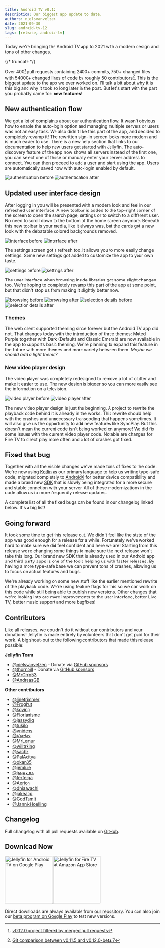 ```yaml
---
title: Android TV v0.12
description: Our biggest app update to date.
authors: nielsvanvelzen
date: 2021-09-30
slug: android-tv-12
tags: [release, android-tv]
---
```



Today we're bringing the Android TV app to 2021 with a modern design and tons of other changes.

{/* truncate */}

Over 400[^1] pull requests containing 2400+ commits, 750+ changed files with 54000+ changed lines of code by roughly 50 contributors[^2]. This is the biggest update to the app we ever worked on. I'll talk a bit about why it is this big and why it took so long later in the post. But let's start with the part you probably came for: **new features!**

[^1]: [v0.12.0 project filtered by merged pull requests](https://github.com/jellyfin/jellyfin-androidtv/projects/2?card_filter_query=is%3Apr+is%3Amerged)

[^2]: [Git comparison between v0.11.5 and v0.12.0-beta.7](https://github.com/jellyfin/jellyfin-androidtv/compare/v0.11.5...v0.12.0-beta.7)

## New authentication flow

We got a lot of complaints about our authentication flow. It wasn't obvious how to enable the auto-login option and managing multiple servers or users was not an easy task. We also didn't like this part of the app, and decided to completely revamp it! The rewritten sign-in screen looks more modern and is much easier to use. There is a new help section that links to our documentation to help new users get started with Jellyfin. The auto-discovery feature of the app now shows all servers instead of the first one, you can select one of those or manually enter your server address to connect. You can then proceed to add a user and start using the app. Users are automatically saved now with auto-login enabled by default.

<ImgComparisonSlider className='margin-bottom--md'>
  <img slot='before' src={require('./11-user-select.png').default} alt='authentication before' />
  <img slot='after' src={require('./12-user-select.png').default} alt='authentication after' />
</ImgComparisonSlider>

## Updated user interface design

After logging in you will be presented with a modern look and feel in our refreshed user interface. A new toolbar is added to the top-right corner of the screen to open the search page, settings or to switch to a different user. No need to scroll down to the bottom of the home screen anymore.
Beneath this new toolbar is your media, like it always was, but the cards got a new look with the debatable colored backgrounds removed.

<ImgComparisonSlider className='margin-bottom--md'>
  <img slot='before' src={require('./11-home.png').default} alt='interface before' />
  <img slot='after' src={require('./12-home.png').default} alt='interface after' />
</ImgComparisonSlider>

The settings screen got a refresh too. It allows you to more easily change settings. Some new settings got added to customize the app to your own taste.

<ImgComparisonSlider className='margin-bottom--md'>
  <img slot='before' src={require('./11-settings.png').default} alt='settings before' />
  <img slot='after' src={require('./12-settings.png').default} alt='settings after' />
</ImgComparisonSlider>

The user interface when browsing inside libraries got some slight changes too. We're hoping to completely revamp this part of the app at some point, but that didn't stop us from making it slightly better now.

<ImgComparisonSlider className='margin-bottom--md'>
  <img slot='before' src={require('./11-browse.png').default} alt='browsing before' />
  <img slot='after' src={require('./12-browse.png').default} alt='browsing after' />
</ImgComparisonSlider>

<ImgComparisonSlider className='margin-bottom--md'>
  <img slot='before' src={require('./11-details.png').default} alt='selection details before' />
  <img slot='after' src={require('./12-details.png').default} alt='selection details after' />
</ImgComparisonSlider>

### Themes

The web client supported theming since forever but the Android TV app did not. That changes today with the introduction of three themes: Muted Purple together with Dark (Default) and Classic Emerald are now available in the app to supports basic theming. We're planning to expand this feature in the future with more themes and more variety between them. _Maybe we should add a light theme?_

### New video player design

The video player was completely redesigned to remove a lot of clutter and make it easier to use. The new design is bigger so you can more easily see the information on a television.

<ImgComparisonSlider className='margin-bottom--md'>
  <img slot='before' src={require('./11-player.png').default} alt='video player before' />
  <img slot='after' src={require('./12-player.png').default} alt='video player after' />
</ImgComparisonSlider>

The new video player design is just the beginning. A project to rewrite the playback code behind it is already in the works. This rewrite should help with the crashes and unnecessary transcoding that happens sometimes. It will also give us the opportunity to add new features like SyncPlay. But this doesn't mean the current code isn't being worked on anymore! We did fix some issues with the current video player code. Notable are changes for Fire TV to direct play more often and a lot of crashes got fixed.

## Fixed that bug

Together with all the visible changes we've made tons of fixes to the code. We're now using [Kotlin] as our primary language to help us writing type-safe code, migrated completely to [AndroidX] for better device compatibility and made a brand new [SDK] that is slowly being integrated for a more secure and stable connetion with your server. All of these modernizations in the code allow us to more frequently release updates.

A complete list of all the fixed bugs can be found in our changelog linked below. It's a big list!

[kotlin]: https://kotlinlang.org
[androidx]: https://developer.android.com/jetpack/androidx/
[sdk]: https://github.com/jellyfin/jellyfin-sdk-kotlin

## Going forward

It took some time to get this release out. We didn't feel like the state of the app was good enough for a release for a while.
Fortunately we've worked hard to make sure we did feel confident and here we are! Starting from this release we're changing some things
to make sure the next release won't take this long. Our brand new SDK that is already used in our Android app and third party apps is one of the tools helping us with faster releases. By having a more type-safe base we can prevent tons of crashes, allowing us to focus on actual features and bugs.

We're already working on some new stuff like the earlier mentioned rewrite of the playback code. We're using feature flags for this so we can work on this code while still being able to publish new versions. Other changes that we're looking into are more improvements to the user interface, better Live TV, better music support and more bugfixes!

## Contributors

Like all releases, we couldn't do it without our contributors and your donations! Jellyfin is made entirely by volunteers that don't get paid for their work. A big shout-out to the following contributors that made this release possible:

**Jellyfin Team**

- [@nielsvanvelzen](https://github.com/nielsvanvelzen) - Donate via [GitHub sponsors](https://github.com/sponsors/nielsvanvelzen)
- [@thornbill](https://github.com/thornbill) - Donate via [GitHub sponsors](https://github.com/sponsors/thornbill)
- [@MrChip53](https://github.com/MrChip53)
- [@AndreasGB](https://github.com/AndreasGB)

**Other contributors**

- [@linetrimmer](https://github.com/linetrimmer)
- [@Froghut](https://github.com/Froghut)
- [@koying](https://github.com/koying)
- [@Florianisme](https://github.com/Florianisme)
- [@jassycliq](https://github.com/jassycliq)
- [@tukilo](https://github.com/tukilo)
- [@vnidens](https://github.com/vnidens)
- [@Vardex](https://github.com/Vardex)
- [@MrLemur](https://github.com/MrLemur)
- [@willtrking](https://github.com/willtrking)
- [@sachk](https://github.com/sachk)
- [@PalAditya](https://github.com/PalAditya)
- [@okan35](https://github.com/okan35)
- [@jemlule](https://github.com/jemlule)
- [@jsquyres](https://github.com/jsquyres)
- [@ferferga](https://github.com/ferferga)
- [@Aerion](https://github.com/Aerion)
- [@dhiaayachi](https://github.com/dhiaayachi)
- [@jakeapp](https://github.com/jakeapp)
- [@GodTamIt](https://github.com/GodTamIt)
- [@JannikHoelling](https://github.com/JannikHoelling)

## Changelog

Full changelog with all pull requests available on [GitHub](https://github.com/jellyfin/jellyfin-androidtv/releases/tag/v0.12.0).

## Download Now

<a className='margin-right--md' href='https://play.google.com/store/apps/details?id=org.jellyfin.androidtv'>
  <img width='153' alt='Jellyfin for Android TV on Google Play' src='/images/store-icons/google-play.png' />
</a>

<a href='https://www.amazon.com/gp/product/B07TX7Z725'>
  <img width='153' alt='Jellyfin for Fire TV at Amazon App Store' src='/images/store-icons/amazon.png' />
</a>

Direct downloads are always available from [our repository](https://repo.jellyfin.org/releases/client/androidtv/).
You can also join our [beta program on Google Play](https://play.google.com/apps/testing/org.jellyfin.androidtv) to test new versions.
